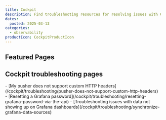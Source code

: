 ```yaml
---
title: Cockpit
description: Find troubleshooting resources for resolving issues with Cockpit.
dates:
  posted: 2025-03-13
categories:
  - observability
productIcon: CockpitProductIcon
---
```


<ProductHeader
  productName="Cockpit troubleshooting"
  productLogo="cockpit"
  description="Learn how to fix common issues with Scaleway's Observability Cockpit."
/>

## Featured Pages

<Grid>
    <Card
      title="Cockpit FAQ"
      description="General info on Cockpit."
      url="/cockpit/faq/"
      label="See more"
    />
    <Card
      title="My pusher does not support custom HTTP headers"
      description="This page helps you with solutions to handle pushers that do not support custom HTTP headers."
      url="/cockpit/troubleshooting/pusher-does-not-support-custom-http-headers/"
      label="See more"
    />
    <Card
      title="Resetting a Grafana password"
      description="Learn how to reset your Grafana user password using the Scaleway console."
      url="/cockpit/troubleshooting/resetting-grafana-password-via-the-api/"
      label="See more"
    />
</Grid>
<Grid>
    <Card
      title="Troubleshooting issues with data not showing up on Grafana dashboards"
      description="Fix Grafana data synchronization issues and ensure data appears on Cockpit dashboards with this troubleshooting guide."
      url="/cockpit/troubleshooting/synchronize-grafana-data-sources/"
      label="See more"
    />
</Grid>

## Cockpit troubleshooting pages

<LinksList>
  - [My pusher does not support custom HTTP headers](/cockpit/troubleshooting/pusher-does-not-support-custom-http-headers)
  - [Resetting a Grafana password](/cockpit/troubleshooting/resetting-grafana-password-via-the-api)
  - [Troubleshooting issues with data not showing up on Grafana dashboards](/cockpit/troubleshooting/synchronize-grafana-data-sources)
</LinksList>
